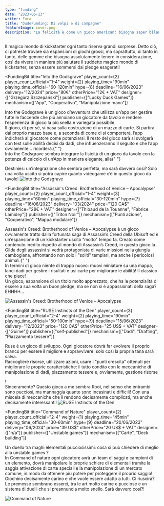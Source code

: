 ```yaml
---
type: "funding"
date: "2023-06-13"
writer: Fora
title: "DudeFunding: Di volpi e di campagne"
featureImage: cover.png
description: "La felicità è come un gioco american: bisogna saper bilanciare i dadi e le miniature, i successi e le delusioni, per trovare la stabilità nel cammino dal pledge al kickstarter."
---
```


<FundingIntro>
  Il magico mondo di kickstarter ogni tanto riserva grandi sorprese. Detto ciò,
  ci potreste trovare sia espansioni di giochi grossi, ma soprattutto, di tanto
  in tanto, delle gemme che bisogna assolutamente tenere in considerazione, così
  da vivere in maniera più salutare il suddetto magico mondo di kickstarter,
  senza essere sommersi dai pledge esagerati!
</FundingIntro>

<FundingBit
  title="Into the Godsgrave"
  player_count={2}
  player_count_official="1-4"
  weight={2}
  playing_time="90min"
  playing_time_official="60-120min"
  hype={8}
  deadline="16/06/2023"
  delivery="12/2024"
  price="80€"
  otherPrice="12€ + VAT"
  designer={["Grzegorz Szczepański"]}
  publisher={["Lucky Duck Games"]}
  mechanism={["App", "Cooperativo", "Manipolazione mano"]}
>
  Into the Godsgrave è un gioco d’avventura che utilizza un’app per gestire
  tutte le faccende che più annoiano un giocatore da tavolo e rendere
  l’esperienza di gioco la più snella e variegata possibile. <br />
  Il gioco, di per sé, si basa sulla costruzione di un mazzo di carte. Si partirà
  dal proprio mazzo base e, a seconda di come ci si comporterà, l’app indicherà al
  giocatore come potenziarsi. Il resto del gioco sarà si svolgerà con test sulle
  abilità decisi da dadi, che influenzeranno il seguito e che l’app ovviamente… ricorderà.{" "}
  <br />
  Into the Godsgrave sembra integrare la fisicità di un gioco da tavolo con la
  potenza di calcolo di un’App in maniera elegante, alla{" "}
  <Link to="/reviews/destinies"> Destinies</Link>: un’integrazione che sembra
  perfetta, ma sarà davvero così? Solo una volta uscito si potrà capire quanto
  videogame c’è in questo gioco da tavolo!
</FundingBit>

<img src="game1.png?t=3" alt="Into the Godsgrave" />

<FundingLink
  title="Into the Godsgrave"
  link="https://www.kickstarter.com/projects/lucky-duck-games/into-the-godsgrave?ref=discovery_category"
  small
/>

<FundingBit
  title="Assassin's Creed: Brotherhood of Venice – Apocalypse"
  player_count={2}
  player_count_official="1-4"
  weight={3}
  playing_time="60min"
  playing_time_official="30-120min"
  hype={7}
  deadline="16/06/2023"
  delivery="03/2024"
  price="120 CA$"
  otherPrice="28€ + VAT"
  designer={["Thibaud de la Touanne", "Fabrice Lamidey"]}
  publisher={["Triton Noir"]}
  mechanism={["Punti azione", "Cooperativo", "Mappa modulare"]}
>
  Assassin's Creed: Brotherhood of Venice – Apocalypse è un gioco ovviamente
  tratto dalla fortunata saga di Assassin’s Creed della Ubisoft ed è
  un’espansione di un kickstarter uscito "molto" tempo fa. Creato come contenuto
  inedito rispetto al mondo di Assassin’s Creed, in questo gioco la Gilda degli
  assassini si vedrà protagonista di varie missioni nella giungla cambogiana,
  affrontando non solo i "soliti" templari, ma anche i pericolosi animali.{" "}
  <br />
  In termini di gioco niente di troppo nuovo: muovi miniature su una mappa, lanci
  dadi per gestire i risultati e usi carte per migliorare le abilità! Il classico
  che piace! <br />
  Un gioco, espansione di un titolo molto apprezzato, che ha le potenzialità di
  essere a sua volta un buon pledge, ma se non si è appassionati della saga?
  EHHHH…
</FundingBit>

<img
  src="game2.png?t=1"
  alt="Assassin's Creed: Brotherhood of Venice – Apocalypse"
/>

<FundingLink
  title="Assassin's Creed: Brotherhood of Venice – Apocalypse"
  link="https://www.kickstarter.com/projects/135116486/assassins-creed-brotherhood-of-venice-apocalypse"
  small
/>

<FundingBit
  title="RUSE Instincts of the Den"
  player_count={3}
  player_count_official="2-4"
  weight={2}
  playing_time="90min"
  playing_time_official="50-100min"
  hype={9}
  deadline="15/06/2023"
  delivery="12/2023"
  price="120 CA$"
  otherPrice="25 US$ + VAT"
  designer={["Guime"]}
  publisher={["self-published"]}
  mechanism={["Dadi", "Drafting", "Piazzamento tessere"]}
>
  Ruse è un gioco di sviluppo. Ogni giocatore dovrà far evolvere il proprio
  branco per essere il migliore e sopravvivere: solo così la propria tana sarà
  salva. <br />
  Raccogliere risorse, utilizzare azioni, usare i "punti crescita" ottenuti per migliorare
  le proprie caratteristiche: il tutto condito con le meccaniche di manipolazione
  di dadi, piazzamento tessere e, ovviamente, <Link to="/mechanisms/gestione-risorse">
    gestione risorse
  </Link>! <br />
  Sinceramente? Questo gioco a me sembra <Link to="/reviews/root">Root</Link>,
  nel senso che entrambi sono pucciosi, ma mannaggia quanto sono incasinati e
  difficili! Con una miscela di meccaniche che li rendono decisamente
  complicati, ma anche decisamente interessanti!
</FundingBit>

<img src="game3.png?t=1" alt="RUSE Instincts of the Den" />

<FundingLink
  title="RUSE Instincts of the Den"
  link="https://www.kickstarter.com/projects/guime/ruse-boardgame"
  small
/>

<FundingBit
  title="Command of Nature"
  player_count={2}
  player_count_official="2-4"
  weight={1}
  playing_time="45min"
  playing_time_official="30-60min"
  hype={9}
  deadline="20/06/2023"
  delivery="06/2024"
  price="39 US$"
  otherPrice="20 US$ + VAT"
  designer={["n/a"]}
  publisher={["Unstable games"]}
  mechanism={["Carte", "Deck building"]}
>
  Un duello tra maghi elementali pucciosissimi: cosa si può chiedere di meglio
  alla <Link to="/publishers/unstable-games/"> unstable games </Link> ? <br />
  In Command of nature ogni giocatore avrà un team di saggi e campioni di un elemento,
  dovrà manipolare le proprie schiere di elementali tramite la saggia attivazione
  di carte speciali e la manipolazione di un mercato comune, in modo da ottenere
  più potere per proteggere il proprio saggio! <br />
  Giochino decisamente carino e che vuole essere adatto a tutti. Ci riuscirà? Le
  premesse sembrano esserci, tra le art molto carine e pucciose e un sistema di
  duelli che si preannuncia molto snello. Sarà davvero così?!
</FundingBit>

<img src="game4.png?t=1" alt="Command of Nature" />

<FundingLink
  title="Command of Nature"
  link="https://www.kickstarter.com/projects/ramybadie/command-of-nature"
  small
/>
